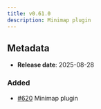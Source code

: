 ```yaml
---
title: v0.61.0
description: Minimap plugin
---
```


## Metadata

- **Release date**: 2025-08-28

### Added

- [#620](https://github.com/InditexTech/weavejs/issues/620) Minimap plugin
